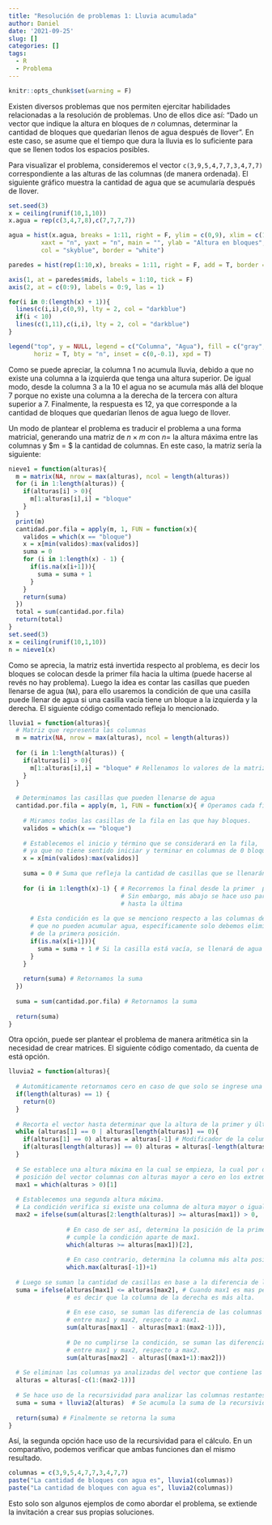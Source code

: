 ---
title: "Resolución de problemas 1: Lluvia acumulada"
author: Daniel
date: '2021-09-25'
slug: []
categories: []
tags:
  - R
  - Problema
---

```{r, include=FALSE}
knitr::opts_chunk$set(warning = F)
```

Existen diversos problemas que nos permiten ejercitar habilidades relacionadas a la resolución de problemas. Uno de ellos dice así: "Dado un vector que indique la altura en bloques de $n$ columnas, determinar la cantidad de bloques que quedarían llenos de agua después de llover". En este caso, se asume que el tiempo que dura la lluvia es lo suficiente para que se llenen todos los espacios posibles.

Para visualizar el problema, consideremos el vector `c(3,9,5,4,7,7,3,4,7,7)` correspondiente a las alturas de las columnas (de manera ordenada). El siguiente gráfico muestra la cantidad de agua que se acumularía después de llover.

```{r, echo = F, fig.align='center', fig.width=6, fig.height=5}
set.seed(3)
x = ceiling(runif(10,1,10))
x.agua = rep(c(3,4,7,8),c(7,7,7,7))

agua = hist(x.agua, breaks = 1:11, right = F, ylim = c(0,9), xlim = c(1,11),
         xaxt = "n", yaxt = "n", main = "", ylab = "Altura en bloques", xlab = "Columnas",
         col = "skyblue", border = "white")

paredes = hist(rep(1:10,x), breaks = 1:11, right = F, add = T, border = "white")

axis(1, at = paredes$mids, labels = 1:10, tick = F)
axis(2, at = c(0:9), labels = 0:9, las = 1)

for(i in 0:(length(x) + 1)){
  lines(c(i,i),c(0,9), lty = 2, col = "darkblue")
  if(i < 10)
  lines(c(1,11),c(i,i), lty = 2, col = "darkblue")
}

legend("top", y = NULL, legend = c("Columna", "Agua"), fill = c("gray", "skyblue"),
       horiz = T, bty = "n", inset = c(0,-0.1), xpd = T)
```


Como se puede apreciar, la columna 1 no acumula lluvia, debido a que no existe una columna a la izquierda que tenga una altura superior. De igual modo, desde la columna 3 a la 10 el agua no se acumula más allá del bloque 7 porque no existe una columna a la derecha de la tercera con altura superior a 7. Finalmente, la respuesta es 12, ya que corresponde a la cantidad de bloques que quedarían llenos de agua luego de llover.

Un modo de plantear el problema es traducir el problema a una forma matricial, generando una matriz de $n \times m$ con $n =$ la altura máxima entre las columnas y $m = $ la cantidad de columnas. En este caso, la matriz sería la siguiente:

```{r, echo = F}
nieve1 = function(alturas){
  m = matrix(NA, nrow = max(alturas), ncol = length(alturas))
  for (i in 1:length(alturas)) {
    if(alturas[i] > 0){
      m[1:alturas[i],i] = "bloque" 
    }
  }
  print(m)
  cantidad.por.fila = apply(m, 1, FUN = function(x){
    validos = which(x == "bloque")
    x = x[min(validos):max(validos)]
    suma = 0
    for (i in 1:length(x) - 1) {
      if(is.na(x[i+1])){
        suma = suma + 1
      }
    }
    return(suma)
  })
  total = sum(cantidad.por.fila)
  return(total)
}
set.seed(3)
x = ceiling(runif(10,1,10))
n = nieve1(x)
```

Como se aprecia, la matriz está invertida respecto al problema, es decir los bloques se colocan desde la primer fila hacia la ultima (puede hacerse al revés no hay problema). Luego la idea es contar las casillas que pueden llenarse de agua (`NA`), para ello usaremos la condición de que una casilla puede llenar de agua si una casilla vacía tiene un bloque a la izquierda y la derecha. El siguiente código comentado refleja lo mencionado.


```{r}
lluvia1 = function(alturas){
  # Matriz que representa las columnas
  m = matrix(NA, nrow = max(alturas), ncol = length(alturas))
  
  for (i in 1:length(alturas)) {
    if(alturas[i] > 0){
      m[1:alturas[i],i] = "bloque" # Rellenamos lo valores de la matriz
    }
  }
  
  # Determinamos las casillas que pueden llenarse de agua
  cantidad.por.fila = apply(m, 1, FUN = function(x){ # Operamos cada fila de la matriz
    
    # Miramos todas las casillas de la fila en las que hay bloques.
    validos = which(x == "bloque")
    
    # Establecemos el inicio y término que se considerará en la fila,
    # ya que no tiene sentido iniciar y terminar en columnas de 0 bloques.
    x = x[min(validos):max(validos)]
    
    suma = 0 # Suma que refleja la cantidad de casillas que se llenarán de agua.
    
    for (i in 1:length(x)-1) { # Recorremos la final desde la primer  posición hasta la penúltima.
                               # Sin embargo, más abajo se hace uso para evaluar desde segunda la posición
                               # hasta la última
      
      # Esta condición es la que se menciono respecto a las columnas de los extremos,
      # que no pueden acumular agua, específicamente solo debemos eliminar la columna
      # de la primera posición.
      if(is.na(x[i+1])){
        suma = suma + 1 # Si la casilla está vacía, se llenará de agua
      }
    }
    
    return(suma) # Retornamos la suma
  })
  
  suma = sum(cantidad.por.fila) # Retornamos la suma
  
  return(suma)
}
```

Otra opción, puede ser plantear el problema de manera aritmética sin la necesidad de crear matrices. El siguiente código comentado, da cuenta de está opción.

```{r}
lluvia2 = function(alturas){
  
  # Automáticamente retornamos cero en caso de que solo se ingrese una columna.
  if(length(alturas) == 1) {
    return(0)
  }
  
  # Recorta el vector hasta determinar que la altura de la primer y última columna son distinta de cero.
  while (alturas[1] == 0 | alturas[length(alturas)] == 0){
    if(alturas[1] == 0) alturas = alturas[-1] # Modificador de la columna izquierda.
    if(alturas[length(alturas)] == 0) alturas = alturas[-length(alturas)] # Modificador de la columna derecha.
  }
  
  # Se establece una altura máxima en la cual se empieza, la cual por defecto corresponde a la primera 
  # posición del vector columnas con alturas mayor a cero en los extremos.
  max1 = which(alturas > 0)[1]
  
  # Establecemos una segunda altura máxima.
  # La condición verifica si existe una columna de altura mayor o igual a la de max1
  max2 = ifelse(sum(alturas[2:length(alturas)] >= alturas[max1]) > 0,
                
                # En caso de ser así, determina la posición de la primera columna que
                # cumple la condición aparte de max1.
                which(alturas >= alturas[max1])[2],
                
                # En caso contrario, determina la columna más alta posible entre las restantes.
                which.max(alturas[-1])+1)
  
  # Luego se suman la cantidad de casillas en base a la diferencia de las alturas.
  suma = ifelse(alturas[max1] <= alturas[max2], # Cuando max1 es mas pequeña que max2,
                # es decir que la columna de la derecha es más alta.
                
                # En ese caso, se suman las diferencia de las columnas que se encuentran
                # entre max1 y max2, respecto a max1.
                sum(alturas[max1] - alturas[max1:(max2-1)]),
                
                # De no cumplirse la condición, se suman las diferencia de las columnas que se encuentran
                # entre max1 y max2, respecto a max2.
                sum(alturas[max2] - alturas[(max1+1):max2]))
  
  # Se eliminan las columnas ya analizadas del vector que contiene las alturas, a excepción de max2.
  alturas = alturas[-c(1:(max2-1))]
  
  # Se hace uso de la recursividad para analizar las columnas restantes.
  suma = suma + lluvia2(alturas)  # Se acumula la suma de la recursividad.
  
  return(suma) # Finalmente se retorna la suma
}
```

Así, la segunda opción hace uso de la recursividad para el cálculo. En un comparativo, podemos verificar que ambas funciones dan el mismo resultado.

```{r}
columnas = c(3,9,5,4,7,7,3,4,7,7)
paste("La cantidad de bloques con agua es", lluvia1(columnas))
paste("La cantidad de bloques con agua es", lluvia2(columnas))
```

Esto solo son algunos ejemplos de como abordar el problema, se extiende la invitación a crear sus propias soluciones.

